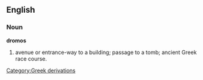 ==English==
===Noun===
{{wikipedia}}
'''dromos'''
# avenue or entrance-way to a building; passage to a tomb; ancient Greek race course.

[[Category:Greek derivations]]